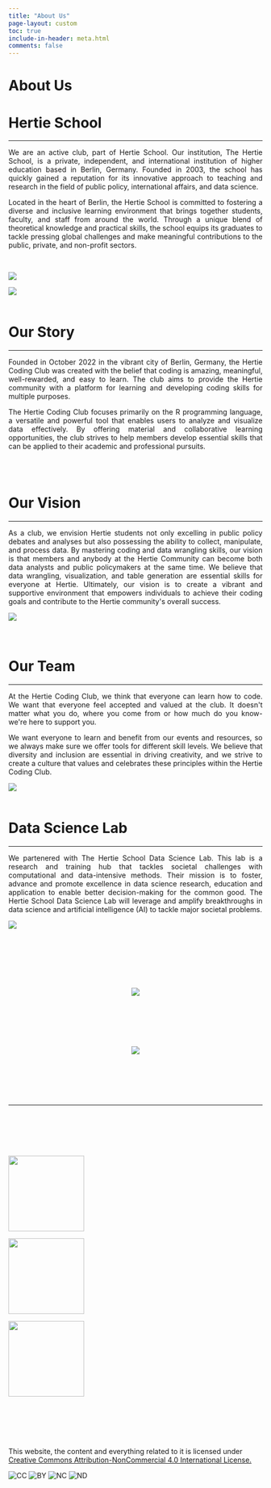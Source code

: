 ```yaml
---
title: "About Us"
page-layout: custom
toc: true
include-in-header: meta.html
comments: false
---
```


<div class="header_about">
   <h1>About Us</h1>
</div>


<div class="containerabout">
<div class="about">
<div class="left">

<h1>
<lord-icon
    src="https://cdn.lordicon.com/oaflahpk.json"
    trigger="loop"
    delay="250"
    style="width:60px;height:60px">
</lord-icon>
Hertie School </h1>
<hr>

<p style="text-align: justify;">We are an active club, part of Hertie School. Our institution, The Hertie School, is a private, independent, and international institution of higher education based in Berlin, Germany. Founded in 2003, the school has quickly gained a reputation for its innovative approach to teaching and research in the field of public policy, international affairs, and data science.</p>
    
<p style="text-align: justify;">Located in the heart of Berlin, the Hertie School is committed to fostering a diverse and inclusive learning environment that brings together students, faculty, and staff from around the world. Through a unique blend of theoretical knowledge and practical skills, the school equips its graduates to tackle pressing global challenges and make meaningful contributions to the public, private, and non-profit sectors.</p>

</br>

</div>
<div class="right">
<img src="images/Pictures HCC/hertieschool.jpg">
</div>
<div class="clear"></div>
</div>





```{=html}

<div class="containerabout2">
  <div class="about2">
    <div class="left2">
      <img src="images/Pictures HCC/kick_off_event1.jpeg">
    </div>
    <div class="right2">
      <br>
      <h1>
<lord-icon
    src="https://cdn.lordicon.com/nrtdaiif.json"
    trigger="loop"
    delay="250"
    style="width:60px;height:60px">
</lord-icon>
        Our Story
      </h1>
      <hr>
<p style = "text-align: justify;">Founded in October 2022 in the vibrant city of Berlin, Germany, the Hertie Coding Club was created with the belief that coding is amazing, meaningful, well-rewarded, and easy to learn. The club aims to provide the Hertie community with a platform for learning and developing coding skills for multiple purposes.</p>


<p style="text-align: justify;">The Hertie Coding Club focuses primarily on the R programming language, a versatile and powerful tool that enables users to analyze and visualize data effectively. By offering material and collaborative learning opportunities, the club strives to help members develop essential skills that can be applied to their academic and professional pursuits. </p>

    </div>
  </div>
</div>

</br>

<div class="containerabout3">
  <div class="about3">
    <div class="left3">
      <br>
      <h1>
<lord-icon
    src="https://cdn.lordicon.com/secxpvll.json"
    trigger="loop"
    delay="250"
    style="width:60px;height:60px">
</lord-icon>
        </lord-icon>
        Our Vision
      </h1>
      <hr>
      <p style="text-align: justify;">As a club, we envision Hertie students not only excelling in public policy debates and analyses but also possessing the ability to collect, manipulate, and process data. By mastering coding and data wrangling skills, our vision is that members and anybody at the Hertie Community can become both data analysts and public policymakers at the same time. We believe that data wrangling, visualization, and table generation are essential skills for everyone at Hertie. Ultimately, our vision is to create a vibrant and supportive environment that empowers individuals to achieve their coding goals and contribute to the Hertie community's overall success. </p>
      
    </div>
    <div class="right3">
      <img src="images/Pictures HCC/event4.jpg">
    </div>
  </div>
</div>

</br>

<div class="containerabout4">
  <div class="about4">
    <div class="left4">
      <br>
      <h1>
<lord-icon
    src="https://cdn.lordicon.com/sglcptvj.json"
    trigger="loop"
    delay="250"
    style="width:60px;height:60px">
</lord-icon>
        Our Team
      </h1>
      <hr>

<p style="text-align: justify;">At the Hertie Coding Club, we think that everyone can learn how to code. We want that everyone feel accepted and valued at the club. It doesn't matter what you do, where you come from or how much do you know- we're here to support you.</p>
      
      <p style="text-align: justify;">We want everyone to learn and benefit from our events and resources, so we always make sure we offer tools for different skill levels. We believe that diversity and inclusion are essential in driving creativity, and we strive to create a culture that values and celebrates these principles within the Hertie Coding Club. </p>

    </div>
    <div class="right4">
      <img src="images/Pictures HCC/event2.jpeg">
    </div>
  </div>
</div>

</br>

<div class="containerabout5">
  <div class="about5">
    <div class="left5">
 <h1>
<lord-icon
    src="https://cdn.lordicon.com/fpjgsroh.json"
    trigger="loop"
    delay="250"
    style="width:60px;height:60px">
</lord-icon>
        Data Science Lab
      </h1>
      <hr>
      <p style="text-align: justify;"> We partenered with The Hertie School Data Science Lab. This lab is a research and training hub that tackles societal challenges with computational and data-intensive methods.
Their mission is to foster, advance and promote excellence in data science research, education and application to enable better decision-making for the common good. The Hertie School Data Science Lab will leverage and amplify breakthroughs in data science and artificial intelligence (AI) to tackle major societal problems.</p>
    </div>
    <div class="right5">
      <img src="images/DSL.jpg">
    </div>
    <div class="clear"></div>
  </div>
</div>


</br>

<div class="final_layout_container">

<center>

<div class="image_about" style="margin-top:100px;">
<img src="images/hcc_long_welw_1400.png">
  </div>
<div class="image_mob_about" style="margin-top:100px;">
<img src="images/hcc_long_wel_smartw_1400.png">
  </div>

</center>

</div>





```


```{=html}

<script src="https://cdn.lordicon.com/ritcuqlt.js"></script>

<script>
  const aboutUs = document.querySelector('.about');
  const section2 = document.querySelector('.about2');
  const section3 = document.querySelector('.about3'); // Added third section
  const section4 = document.querySelector('.about4'); // Added third section
  const section5 = document.querySelector('.about5'); // Added third section
  const image_about = document.querySelector('.final_layout_container'); // Added third section
  window.addEventListener('scroll', () => {
    if (isElementInViewport(aboutUs)) {
      aboutUs.classList.add('show');
    }
    if (isElementInViewport(section2)) {
      section2.classList.add('show');
    }
    if (isElementInViewport(section3)) { // Added condition for third section
      section3.classList.add('show');
    }
    if (isElementInViewport(section4)) { // Added condition for third section
      section4.classList.add('show');
    }
    if (isElementInViewport(section5)) { // Added condition for third section
      section5.classList.add('show');
    }
    if (isElementInViewport(section5)) { // Added condition for third section
      image_about.classList.add('show');
    }
  });

  function isElementInViewport(element) {
    const rect = element.getBoundingClientRect();
    const windowHeight = (window.innerHeight || document.documentElement.clientHeight);
    const windowWidth = (window.innerWidth || document.documentElement.clientWidth);

    return (
      (rect.top <= windowHeight && rect.bottom >= 0) &&
      (rect.left <= windowWidth && rect.right >= 0)
    );
  }
  
</script>



```



<hr class="sep-2-f" style="margin-top: 100px;"/>

<div style="margin-top: 100px; 
margin-bottom:100px"/>



::: {.grid}
::: {.g-col-3}

![](images/DSL.png){width="150" fig-align="center"}

:::
::: {.g-col-6}

![](images/hcc_final.png){width="150" fig-align="center"}

:::
::: {.g-col-3}

![](images/hertie.png){width="150"  fig-align="center"}

:::
:::

</div>

<div class="container-footer3" style="  margin-bottom: -100px;
  height:200px;">
<div class="layout_footer">
  This website, the content and everything related to it is licensed under <a href="https://creativecommons.org/licenses/by-nc/4.0/" target="_blank"> Creative Commons Attribution-NonCommercial 4.0 International License.</a>
  
  <div class="cc-icons-row">
  <img src="images/cc/cc.svg" alt="CC" class="cc-icon">
  <img src="images/cc/by.svg" alt="BY" class="cc-icon">
  <img src="images/cc/nc.svg" alt="NC" class="cc-icon">
  <img src="images/cc/nd.svg" alt="ND" class="cc-icon">
 </div> 
</div>
</div>
